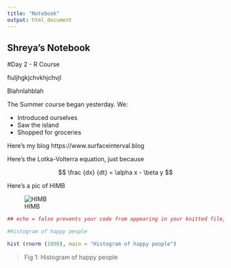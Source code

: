 ```yaml
---
title: "Notebook"
output: html_document
---
```


## Shreya's Notebook

#Day 2 - R Course

fiuljhgkjchvkhjchvjl

Blahnlahblah


The Summer course began yesterday. We:

- Introduced ourselves 
- Saw the island 
- Shopped for groceries 

Here's my blog https://www.surfaceinterval.blog

Here's the Lotka-Volterra equation, just because 

$$ \frac {dx} {dt} = \alpha x - \beta y $$

Here's a pic of HIMB

![HIMB](data/HIMB.png)


``` r

## echo = false prevents your code from appearing in your knitted file, while echo=true keeps the code in your file 

#Histogram of happy people

hist (rnorm (1000), main = "Histogram of happy people")
```

> Fig 1: Histogram of happy people 





